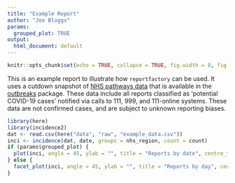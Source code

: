 ```yaml
---
title: "Example Report"
author: "Joe Bloggs"
params:
  grouped_plot: TRUE
output:
  html_document: default
---
```



```r
knitr::opts_chunk$set(echo = TRUE, collapse = TRUE, fig.width = 8, fig.height = 6, dpi = 70)
```

This is an example report to illustrate how `reportfactory` can be used.  It
uses a cutdown snapshot of [NHS pathways data](https://digital.nhs.uk/dashboards/nhs-pathways)
that is available in the [outbreaks](https://cran.r-project.org/web/packages/outbreaks/index.html)
package. These data include all reports classified as ‘potential COVID-19 cases’
notified via calls to 111, 999, and 111-online systems. These data are not
confirmed cases, and are subject to unknown reporting biases. 

```r
library(here)
library(incidence2)
dat <- read.csv(here("data", "raw", "example_data.csv"))
inci <- incidence(dat, date, groups = nhs_region, count = count)
if (params$grouped_plot) {
  plot(inci, angle = 45, ylab = "", title = "Reports by date", centre_ticks = TRUE)
} else {
  facet_plot(inci, angle = 45, ylab = "", title = "Reports by day", centre_ticks = TRUE)
}

```


